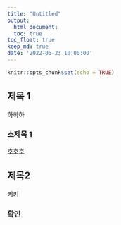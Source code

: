 ```yaml
---
title: "Untitled"
output: 
  html_document:
  toc: true
toc_float: true
keep_md: true
date: '2022-06-23 10:00:00'
---
```

  
  ```r
knitr::opts_chunk$set(echo = TRUE)
```

## 제목 1
하하하

### 소제목 1
호호호

## 제목2
키키

### 확인